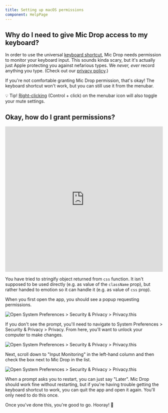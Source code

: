 ```yaml
---
title: Setting up macOS permissions
component: HelpPage
---
```



<Panel>

## Why do I need to give Mic Drop access to my keyboard?

In order to use the universal [keyboard shortcut](/help/keyboard-shortcut), Mic Drop needs permission to monitor your keyboard input. This sounds kinda scary, but it's actually just Apple protecting you against nefarious types. We _never, ever_ record anything you type. (Check out our [privacy policy](/privacy).)

If you're not comfortable granting Mic Drop permission, that's okay! The keyboard shortcut won't work, but you can still use it from the menubar.

💡 Tip! [Right-clicking](https://support.apple.com/en-us/HT207700) (Control + click) on the menubar icon will also toggle your mute settings.

## Okay, how do I grant permissions?

<iframe
  src="https://player.vimeo.com/video/402740582"
  width="640"
  height="463"
  frameborder="0"
  allow="autoplay; fullscreen"
  allowfullscreen
  style="max-width: 100%;"
></iframe>

You have tried to stringify object returned from `css` function. It isn't supposed to be used directly (e.g. as value of the `className` prop), but rather handed to emotion so it can handle it (e.g. as value of `css` prop).

When you first open the app, you should see a popup requesting permissions.

![Open System Preferences > Security & Privacy > Privacy.this](/images/1-system-preferences.png)

If you don't see the prompt, you'll need to navigate to System Preferences > Security & Privacy > Privacy. From here, you'll want to unlock your computer to make changes.

![Open System Preferences > Security & Privacy > Privacy.this](/images/2-3-unlock.png)

Next, scroll down to "Input Monitoring" in the left-hand column and then check the box next to Mic Drop in the list.

![Open System Preferences > Security & Privacy > Privacy.this](/images/4-5-authorise.png)

When a prompt asks you to restart, you can just say "Later". Mic Drop should work fine without restarting, but if you're having trouble getting the keyboard shortcut to work, you can quit the app and open it again. You'll only need to do this once.

Once you've done this, you're good to go. Hooray! 🎉

</Panel>
